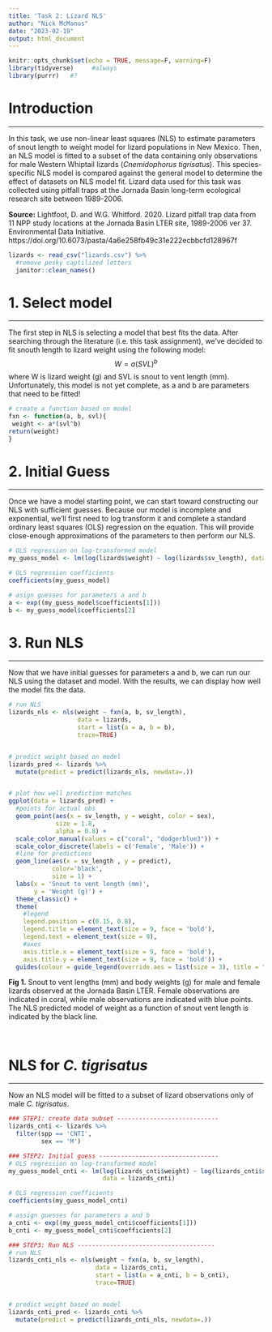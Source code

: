 ```yaml
---
title: 'Task 2: Lizard NLS'
author: "Nick McManus"
date: "2023-02-19"
output: html_document
---
```


```r
knitr::opts_chunk$set(echo = TRUE, message=F, warning=F)
library(tidyverse)     #always
library(purrr)   #?
```

# Introduction
***

In this task, we use non-linear least squares (NLS) to estimate parameters of snout length to weight model for lizard populations in New Mexico. Then, an NLS model is fitted to a subset of the data containing only observations for male Western Whiptail lizards (*Cnemidophorus tigrisatus*). This species-specific NLS model is compared against the general model to determine the effect of datasets on NLS model fit. Lizard data used for this task was collected using pitfall traps at the Jornada Basin long-term ecological research site between 1989-2006. 

**Source:** Lightfoot, D. and W.G. Whitford. 2020. Lizard pitfall trap data from 11 NPP study locations at the Jornada Basin LTER site, 1989-2006 ver 37. Environmental Data Initiative. https://doi.org/10.6073/pasta/4a6e258fb49c31e222ecbbcfd128967f


```r
lizards <- read_csv("lizards.csv") %>% 
  #remove pesky captilized letters
  janitor::clean_names()
```


# 1. Select model
***

The first step in NLS is selecting a model that best fits the data. After searching through the literature (i.e. this task assignment), we've decided to fit snouth length to lizard weight using the following model: 
$$
W=a(SVL)^b
$$
where W is lizard weight (g) and SVL is snout to vent length (mm). Unfortunately, this model is not yet complete, as a and b are parameters that need to be fitted! 

```r
# create a function based on model
fxn <- function(a, b, svl){
 weight <- a*(svl^b)
return(weight)
}
```

# 2. Initial Guess
***

Once we have a model starting point, we can start toward constructing our NLS with sufficient guesses. Because our model is incomplete and exponential, we'll first need to log transform it and complete a standard ordinary least squares (OLS) regression on the equation. This will provide close-enough approximations of the parameters to then perform our NLS.

```r
# OLS regression on log-transformed model
my_guess_model <- lm(log(lizards$weight) ~ log(lizards$sv_length), data = lizards)

# OLS regression coefficients
coefficients(my_guess_model)

# asign guesses for parameters a and b
a <- exp((my_guess_model$coefficients[1]))
b <- my_guess_model$coefficients[2]
```

# 3. Run NLS
***

Now that we have initial guesses for parameters a and b, we can run our NLS using the dataset and model. With the results, we can display how well the model fits the data.

```r
# run NLS
lizards_nls <- nls(weight ~ fxn(a, b, sv_length),
                   data = lizards,
                   start = list(a = a, b = b),
                   trace=TRUE)


# predict weight based on model
lizards_pred <- lizards %>%
  mutate(predict = predict(lizards_nls, newdata=.))


# plot how well prediction matches
ggplot(data = lizards_pred) +
  #points for actual obs
  geom_point(aes(x = sv_length, y = weight, color = sex),
             size = 1.8,
             alpha = 0.8) +
  scale_color_manual(values = c("coral", "dodgerblue3")) +
  scale_color_discrete(labels = c('Female', 'Male')) +
  #line for predictions
  geom_line(aes(x = sv_length , y = predict), 
            color='black', 
            size = 1) +
  labs(x = 'Snout to vent length (mm)',
       y = 'Weight (g)') +
  theme_classic() +
  theme(
    #legend
    legend.position = c(0.15, 0.8),
    legend.title = element_text(size = 9, face = 'bold'),
    legend.text = element_text(size = 9),
    #axes
    axis.title.x = element_text(size = 9, face = 'bold'),
    axis.title.y = element_text(size = 9, face = 'bold')) +
  guides(colour = guide_legend(override.aes = list(size = 3), title = "Sex:"))
```

**Fig 1.** Snout to vent lengths (mm) and body weights (g) for male and female lizards observed at the Jornada Basin LTER. Female observations are indicated in coral, while male observations are indicated with blue points. The NLS predicted model of weight as a function of snout vent length is indicated by the black line. 

<br>

# NLS for *C. tigrisatus*
***

Now an NLS model will be fitted to a subset of lizard observations only of male *C. tigrisatus*. 
```r
### STEP1: create data subset ----------------------------
lizards_cnti <- lizards %>% 
  filter(spp == 'CNTI',
         sex == 'M')

### STEP2: Initial guess ---------------------------------
# OLS regression on log-transformed model
my_guess_model_cnti <- lm(log(lizards_cnti$weight) ~ log(lizards_cnti$sv_length), 
                          data = lizards_cnti)

# OLS regression coefficients
coefficients(my_guess_model_cnti)

# assign guesses for parameters a and b
a_cnti <- exp((my_guess_model_cnti$coefficients[1]))
b_cnti <- my_guess_model_cnti$coefficients[2]

### STEP3: Run NLS --------------------------------------
# run NLS
lizards_cnti_nls <- nls(weight ~ fxn(a, b, sv_length),
                        data = lizards_cnti,
                        start = list(a = a_cnti, b = b_cnti),
                        trace=TRUE)


# predict weight based on model
lizards_cnti_pred <- lizards_cnti %>%
  mutate(predict = predict(lizards_cnti_nls, newdata=.))
```





